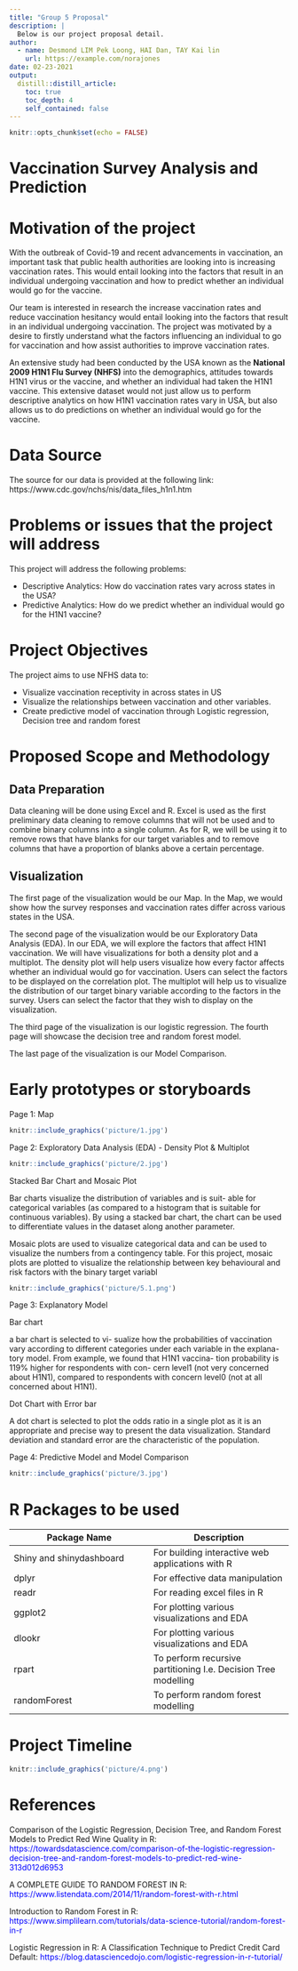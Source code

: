 ```yaml
---
title: "Group 5 Proposal"
description: |
  Below is our project proposal detail.
author:
  - name: Desmond LIM Pek Loong, HAI Dan, TAY Kai lin 
    url: https://example.com/norajones
date: 02-23-2021
output:
  distill::distill_article:
    toc: true
    toc_depth: 4
    self_contained: false
---
```



```r
knitr::opts_chunk$set(echo = FALSE)
```

# Vaccination Survey Analysis and Prediction 

# Motivation of the project

With the outbreak of Covid-19 and recent advancements in vaccination, an important task that public health authorities are looking into is increasing vaccination rates. This would entail looking into the factors that result in an individual undergoing vaccination and how to predict whether an individual would go for the vaccine. 

Our team is interested in research the increase vaccination rates and reduce vaccination hesitancy would entail looking into the factors that result in an individual undergoing vaccination. The project was motivated by a desire to firstly understand what the factors influencing an individual to go for vaccination and how assist authorities to improve vaccination rates. 

An extensive study had been conducted by the USA known as the **National 2009 H1N1 Flu Survey (NHFS)** into the demographics, attitudes towards H1N1 virus or the vaccine, and whether an individual had taken the H1N1 vaccine. This extensive dataset would not just allow us to perform descriptive analytics on how H1N1 vaccination rates vary in USA, but also allows us to do predictions on whether an individual would go for the vaccine. 

# Data Source

The source for our data is provided at the following link: 
https://www.cdc.gov/nchs/nis/data_files_h1n1.htm

# Problems or issues that the project will address
This project will address the following problems: 

- Descriptive Analytics: How do vaccination rates vary across states in the USA? 
- Predictive Analytics: How do we predict whether an individual would go for the H1N1 vaccine? 

# Project Objectives
The project aims to use NFHS data to:

- Visualize vaccination receptivity in across states in US
- Visualize the relationships between vaccination and other variables.
- Create predictive model of vaccination through Logistic regression, Decision tree and random forest

# Proposed Scope and Methodology

## Data Preparation 

Data cleaning will be done using Excel and R. Excel is used as the first preliminary data cleaning to remove columns that will not be used and to combine binary columns into a single column. As for R, we will be using it to remove rows that have blanks for our target variables and to remove columns that have a proportion of blanks above a certain percentage. 

## Visualization

The first page of the visualization would be our Map. In the Map, we would show how the survey responses and vaccination rates differ across various states in the USA. 

The second page of the visualization would be our Exploratory Data Analysis (EDA). In our EDA, we will explore the factors that affect H1N1 vaccination. We will have visualizations for both a density plot and a multiplot. The density plot will help users visualize how every factor affects whether an individual would go for vaccination. Users can select the factors to be displayed on the correlation plot. The multiplot will help us to visualize the distribution of our target binary variable according to the factors in the survey. Users can select the factor that they wish to display on the visualization. 

The third page of the visualization is our logistic regression. The fourth page will showcase the decision tree and random forest model. 

The last page of the visualization is our Model Comparison. 

# Early prototypes or storyboards 

Page 1: Map 

```r
knitr::include_graphics('picture/1.jpg')
```

Page 2: Exploratory Data Analysis (EDA) - Density Plot & Multiplot 

```r
knitr::include_graphics('picture/2.jpg')
```

Stacked Bar Chart and Mosaic Plot

Bar charts visualize the distribution of variables and is suit- able for categorical variables (as compared to a histogram that is suitable for continuous variables). By using a stacked bar chart, the chart can be used to differentiate values in the dataset along another parameter.

Mosaic plots are used to visualize categorical data and can be used to visualize the numbers from a contingency table. For this project, mosaic plots are plotted to visualize the relationship between key behavioural and risk factors with the binary target variabl


```r
knitr::include_graphics('picture/5.1.png')
```


Page 3: Explanatory Model

Bar chart

a bar chart is selected to vi- sualize how the probabilities of vaccination vary according to different categories under each variable in the explana- tory model. From example, we found that H1N1 vaccina- tion probability is 119% higher for respondents with con- cern level1 (not very concerned about H1N1), compared to respondents with concern level0 (not at all concerned about H1N1).

Dot Chart with Error bar

A dot chart is selected to plot the odds ratio in a single plot as it is an appropriate and precise way to present the data visualization. Standard deviation and standard error are the characteristic of the population.

Page 4: Predictive Model and Model Comparison

```r
knitr::include_graphics('picture/3.jpg')
```

# R Packages to be used

Package Name  | Description
------------- | -------------
Shiny and shinydashboard    | For building interactive web applications with R
dplyr       | For effective data manipulation
readr       | For reading excel files in R
ggplot2     | For plotting various visualizations and EDA
dlookr      | For plotting various visualizations and EDA
rpart       | To perform recursive partitioning I.e. Decision Tree modelling
randomForest| To perform random forest modelling

# Project Timeline
```r
knitr::include_graphics('picture/4.png')
```

# References
Comparison of the Logistic Regression, Decision Tree, and Random Forest Models to Predict Red Wine Quality in R: <span style= "color:blue">https://towardsdatascience.com/comparison-of-the-logistic-regression-decision-tree-and-random-forest-models-to-predict-red-wine-313d012d6953</span>

A COMPLETE GUIDE TO RANDOM FOREST IN R: <span style= "color:blue">https://www.listendata.com/2014/11/random-forest-with-r.html</span>

Introduction to Random Forest in R: <span style= "color:blue">https://www.simplilearn.com/tutorials/data-science-tutorial/random-forest-in-r</span>

Logistic Regression in R: A Classification Technique to Predict Credit Card Default: <span style= "color:blue">https://blog.datasciencedojo.com/logistic-regression-in-r-tutorial/</span>

